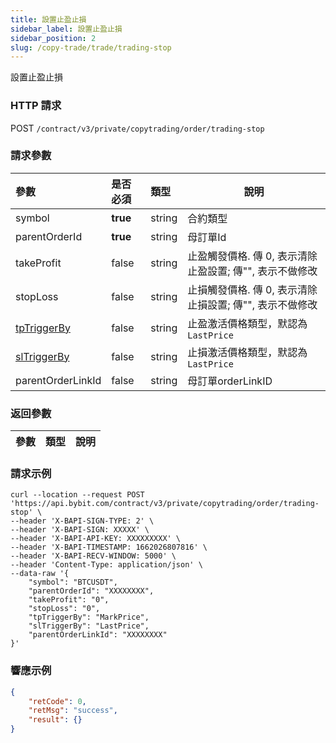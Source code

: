 ```yaml
---
title: 設置止盈止損
sidebar_label: 設置止盈止損
sidebar_position: 2
slug: /copy-trade/trade/trading-stop
---
```

設置止盈止損

### HTTP 請求
POST `/contract/v3/private/copytrading/order/trading-stop`

### 請求參數
| 參數 | 是否必須 | 類型 | 說明|
|:----- |:-------|:-----|------ |
|symbol |<b>true</b> |string |合約類型   |
|parentOrderId |<b>true</b> |string |母訂單Id  |
|takeProfit |false |string |止盈觸發價格. 傳 0, 表示清除止盈設置; 傳"", 表示不做修改 |
|stopLoss |false |string |止損觸發價格. 傳 0, 表示清除止損設置; 傳"", 表示不做修改 |
|[tpTriggerBy](../enum#triggerby)|false |string |止盈激活價格類型，默認為`LastPrice` |
|[slTriggerBy](../enum#triggerby)|false |string |止損激活價格類型，默認為`LastPrice` |
|parentOrderLinkId |false |string |母訂單orderLinkID |

### 返回參數
| 參數 | 類型 | 說明|
|:----- |:-----|----- |

### 請求示例

```http
curl --location --request POST 'https://api.bybit.com/contract/v3/private/copytrading/order/trading-stop' \
--header 'X-BAPI-SIGN-TYPE: 2' \
--header 'X-BAPI-SIGN: XXXXX' \
--header 'X-BAPI-API-KEY: XXXXXXXXX' \
--header 'X-BAPI-TIMESTAMP: 1662026807816' \
--header 'X-BAPI-RECV-WINDOW: 5000' \
--header 'Content-Type: application/json' \
--data-raw '{
    "symbol": "BTCUSDT",
    "parentOrderId": "XXXXXXXX",
    "takeProfit": "0",
    "stopLoss": "0",
    "tpTriggerBy": "MarkPrice",
    "slTriggerBy": "LastPrice",
    "parentOrderLinkId": "XXXXXXXX"
}'
```

### 響應示例

```json
{
    "retCode": 0,
    "retMsg": "success",
    "result": {}
}
```